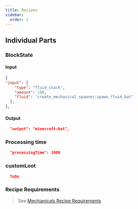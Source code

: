 ```yaml
---
title: Recipes
sidebar:
  order: 1
---
```


## Individual Parts
### BlockState
#### Input
```json
{
"input": {
    "type": "fluid_stack",
    "amount": 100,
    "fluid": "create_mechanical_spawner:spawn_fluid_bat"
  },
},
```
#### Output
```json
  "output": "minecraft:bat",
```

### Processing time
```json
  "processingTime": 1000
```
### customLoot
```json
  ToDo
```
### Recipe Requirements
> See [Mechianicals Recipe Requirements](/mods/mechanicals-lib/recipe-requirements/)